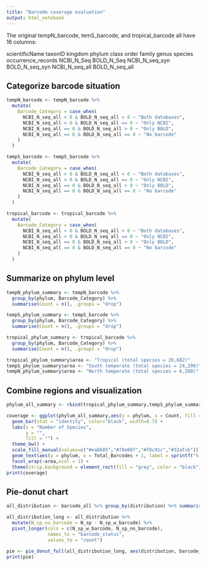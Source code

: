 ```yaml
---
title: "Barcode coverage evaluation"
output: html_notebook
---
```


The original tempN_barcode, temS_barcode, and tropical_barcode all have 16 columns:

scientificName    taxonID   kingdom   phylum    class   order   family    genus   species   occurrence_records    NCBI_N_Seq    BOLD_N_Seq   NCBI_N_seq_syn    BOLD_N_seq_syn    NCBI_N_seq_all    BOLD_N_seq_all


## Categorize barcode situation
```r
tempN_barcode <- tempN_barcode %>%
  mutate(
    Barcode_Category = case_when(
      NCBI_N_seq_all > 0 & BOLD_N_seq_all > 0 ~ "Both databases",
      NCBI_N_seq_all > 0 & BOLD_N_seq_all == 0 ~ "Only NCBI",
      NCBI_N_seq_all == 0 & BOLD_N_seq_all > 0 ~ "Only BOLD",
      NCBI_N_seq_all == 0 & BOLD_N_seq_all == 0 ~ "No barcode"
    )
  )
```

```r
tempS_barcode <- tempS_barcode %>%
  mutate(
    Barcode_Category = case_when(
      NCBI_N_seq_all > 0 & BOLD_N_seq_all > 0 ~ "Both databases",
      NCBI_N_seq_all > 0 & BOLD_N_seq_all == 0 ~ "Only NCBI",
      NCBI_N_seq_all == 0 & BOLD_N_seq_all > 0 ~ "Only BOLD",
      NCBI_N_seq_all == 0 & BOLD_N_seq_all == 0 ~ "No barcode"
    )
  )
```

```r
tropical_barcode <- tropical_barcode %>%
  mutate(
    Barcode_Category = case_when(
      NCBI_N_seq_all > 0 & BOLD_N_seq_all > 0 ~ "Both databases",
      NCBI_N_seq_all > 0 & BOLD_N_seq_all == 0 ~ "Only NCBI",
      NCBI_N_seq_all == 0 & BOLD_N_seq_all > 0 ~ "Only BOLD",
      NCBI_N_seq_all == 0 & BOLD_N_seq_all == 0 ~ "No barcode"
    )
  )
```


## Summarize on phylum level
```r
tempN_phylum_summary <- tempN_barcode %>%
  group_by(phylum, Barcode_Category) %>%
  summarise(Count = n(), .groups = "drop")
```

```r
tempS_phylum_summary <- tempS_barcode %>%
  group_by(phylum, Barcode_Category) %>%
  summarise(Count = n(), .groups = "drop")
```

```r
tropical_phylum_summary <- tropical_barcode %>%
  group_by(phylum, Barcode_Category) %>%
  summarise(Count = n(), .groups = "drop")
```

```r
tropical_phylum_summary$area <- "Tropical (total species = 26,682)"
tempS_phylum_summary$area <- "South temperate (total species = 24,290)"
tempN_phylum_summary$area <- "North temperate (total species = 6,280)"
```


## Combine regions and visualization
```r
phylum_all_summary <- rbind(tropical_phylum_summary,tempS_phylum_summary,tempN_phylum_summary)
```

```r
coverage <- ggplot(phylum_all_summary,aes(y = phylum, x = Count, fill = Barcode_Category)) +
  geom_bar(stat = "identity", color="black", width=0.7) +
  labs(x = "Number of Species",
       y = "",
       fill = "") +
  theme_bw() + 
  scale_fill_manual(values=c("#ea8685","#78e08f","#f8c91c","#32afcb")) +
  geom_text(aes(y = phylum, x = Total_Barcodes + 1, label = sprintf("%.1f%%", Barcode_Proportion)), hjust=-0.1, size=3,face="bold")+
  facet_wrap(~area,ncol = 1) + 
  theme(strip.background = element_rect(fill = "grey", color = "black"),strip.text = element_text(face = "bold"),legend.position = "bottom")
print(coverage)
```


## Pie-donut chart
```r
all_distribution <- barcode_all %>% group_by(distribution) %>% summarise(N_sp = n_distinct(species), N_sp_w_barcode=sum(Barcode_Category != "No barcode"))
```

```r
all_distribution_long <- all_distribution %>% 
  mutate(N_sp_no_barcode = N_sp - N_sp_w_barcode) %>% 
  pivot_longer(cols = c(N_sp_w_barcode, N_sp_no_barcode), 
               names_to = "barcode_status", 
               values_to = "count") 
```

```r
pie <- pie_donut_full(all_distribution_long, aes(distribution, barcode_status,count=count),palette_name = "Set2",explodeDonut=TRUE,pieLabelSize=4, explode = c(1,2,3))
print(pie)
```









